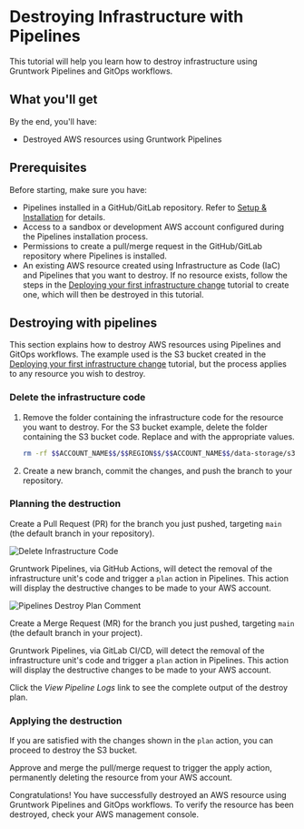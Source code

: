 # Destroying Infrastructure with Pipelines


This tutorial will help you learn how to destroy infrastructure using Gruntwork Pipelines and GitOps workflows.

## What you'll get

By the end, you'll have:

- Destroyed AWS resources using Gruntwork Pipelines

## Prerequisites

Before starting, make sure you have:

- Pipelines installed in a GitHub/GitLab repository. Refer to [Setup & Installation](/2.0/docs/pipelines/installation/overview) for details.
- Access to a sandbox or development AWS account configured during the Pipelines installation process.
- Permissions to create a pull/merge request in the GitHub/GitLab repository where Pipelines is installed.
- An existing AWS resource created using Infrastructure as Code (IaC) and Pipelines that you want to destroy. If no resource exists, follow the steps in the [Deploying your first infrastructure change](/2.0/docs/pipelines/tutorials/deploying-your-first-infrastructure-change) tutorial to create one, which will then be destroyed in this tutorial.

## Destroying with pipelines

This section explains how to destroy AWS resources using Pipelines and GitOps workflows. The example used is the S3 bucket created in the [Deploying your first infrastructure change](/2.0/docs/pipelines/tutorials/deploying-your-first-infrastructure-change) tutorial, but the process applies to any resource you wish to destroy.

### Delete the infrastructure code

1. Remove the folder containing the infrastructure code for the resource you want to destroy. For the S3 bucket example, delete the folder containing the S3 bucket code. Replace <CustomizableValue id="ACCOUNT_NAME" /> and <CustomizableValue id="REGION" /> with the appropriate values.

    ```bash
    rm -rf $$ACCOUNT_NAME$$/$$REGION$$/$$ACCOUNT_NAME$$/data-storage/s3
    ```

2. Create a new branch, commit the changes, and push the branch to your repository.

### Planning the destruction

<Tabs groupId="platform">
<TabItem value="github" label="GitHub" default>

Create a Pull Request (PR) for the branch you just pushed, targeting `main` (the default branch in your repository).

![Delete Infrastructure Code](/img/pipelines/tutorial/delete-infrastructure-code.png)

Gruntwork Pipelines, via GitHub Actions, will detect the removal of the infrastructure unit's code and trigger a `plan` action in Pipelines. This action will display the destructive changes to be made to your AWS account.

![Pipelines Destroy Plan Comment](/img/pipelines/tutorial/pipelines-destroy-plan-comment.png)

</TabItem>
<TabItem value="gitlab" label="GitLab">

Create a Merge Request (MR) for the branch you just pushed, targeting `main` (the default branch in your project).

Gruntwork Pipelines, via GitLab CI/CD, will detect the removal of the infrastructure unit's code and trigger a `plan` action in Pipelines. This action will display the destructive changes to be made to your AWS account.

Click the *View Pipeline Logs* link to see the complete output of the destroy plan.

</TabItem>
</Tabs>

### Applying the destruction


If you are satisfied with the changes shown in the `plan` action, you can proceed to destroy the S3 bucket.

Approve and merge the pull/merge request to trigger the apply action, permanently deleting the resource from your AWS account.

Congratulations! You have successfully destroyed an AWS resource using Gruntwork Pipelines and GitOps workflows. To verify the resource has been destroyed, check your AWS management console.
